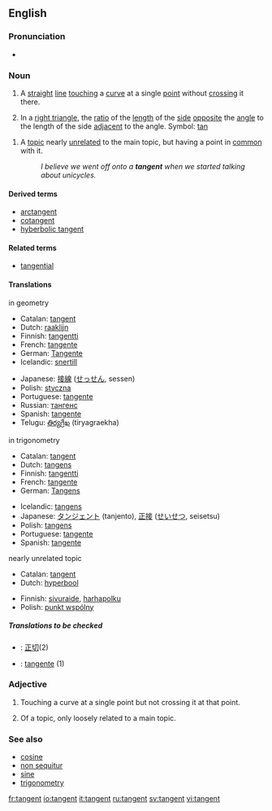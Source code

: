 ==English==
===Pronunciation===
*{{IPA|/'tæn.dʒənt/}}

===Noun===
{{en-noun}}

# {{geometry}} A [[straight]] [[line]] [[touching]] a [[curve]] at a single [[point]] without [[crossing]] it there.
# {{trigonometry}} In a [[right triangle]], the [[ratio]] of the [[length]] of the [[side]] [[opposite]] the [[angle]] to the length of the side [[adjacent]] to the angle. Symbol: [[tan]]
<!--This definition equivalent to the one above; it does not define a new sense of the word
#{{mathematics}} The ratio of the [[sine]] to the [[cosine]], in either the [[real]] or [[complex]] [[number]]s.-->
# A [[topic]] nearly [[unrelated]] to the main topic, but having a point in [[common]] with it.
#:''I believe we went off onto a '''tangent''' when we started talking about unicycles.''

====Derived terms====
*[[arctangent]]
*[[cotangent]]
*[[hyberbolic tangent]]

====Related terms====
*[[tangential]]

====Translations====
;in geometry
{{top}}
*Catalan: [[#Catalan|tangent]] {{g|Catalan}}
*Dutch: [[raaklijn]] {{g|Dutch}}
*Finnish: [[tangentti]]
*French: [[tangente]] {{f}}
*German: [[Tangente]] {{f}}
*Icelandic: [[snertill]] {{m}}
{{mid}}
*Japanese: [[接線]] ([[せっせん]], sessen)
*Polish: [[styczna]] {{f}}
*Portuguese: [[tangente]] {{f}}
*Russian: [[тангенс]] {{g|Russian}}
*Spanish: [[tangente]] {{f}}
*Telugu: [[తిర్యగ్రేఖ]] (tiryagraekha)
{{bottom}}

;in trigonometry
{{top}}
*Catalan: [[#Catalan|tangent]] {{g|Catalan}}
*Dutch: [[tangens]] {{g|Dutch}}
*Finnish: [[tangentti]]
*French: [[tangente]] {{f}}
*German: [[Tangens]] {{m}}
{{mid}}
*Icelandic: [[tangens]] {{m}}
*Japanese: [[タンジェント]] (tanjento), [[正接]] ([[せいせつ]], seisetsu)
*Polish: [[tangens]] {{m}}
*Portuguese: [[tangente]] {{f}}
*Spanish: [[tangente]] {{f}}
{{bottom}}

;nearly unrelated topic
{{top}}
*Catalan: [[#Catalan|tangent]] {{g|Catalan}}
*Dutch: [[hyperbool]] {{f}}
{{mid}}
*Finnish: [[sivuraide]], [[harhapolku]]
*Polish: [[punkt wspólny]] {{m}}
{{bottom}}

=====Translations to be checked=====
{{checktrans}}
<!--Remove this section once all of the translations below have been moved into the tables above.-->
*{{ttbc|Chinese}}: [[正切]](2)
*{{ttbc|Italian}}: [[tangente]] {{f}} (1)

===Adjective===
{{en-adj|-}}

# {{geometry}} Touching a curve at a single point but not crossing it at that point.
# Of a topic, only loosely related to a main topic.

===See also===
*[[cosine]]
*[[non sequitur]]
*[[sine]]
*[[trigonometry]]

[[fr:tangent]]
[[io:tangent]]
[[it:tangent]]
[[ru:tangent]]
[[sv:tangent]]
[[vi:tangent]]